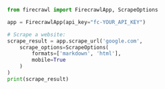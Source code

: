 ```python Python
from firecrawl import FirecrawlApp, ScrapeOptions

app = FirecrawlApp(api_key="fc-YOUR_API_KEY")

# Scrape a website:
scrape_result = app.scrape_url('google.com', 
    scrape_options=ScrapeOptions(
        formats=['markdown', 'html'], 
        mobile=True
    )
)
print(scrape_result)
```
